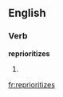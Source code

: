 ==English==

===Verb===
'''reprioritizes'''

# {{third-person singular of|[[reprioritize]]}}

[[fr:reprioritizes]]